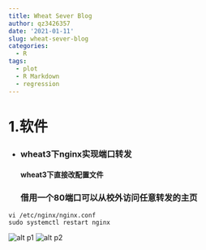```yaml
---
title: Wheat Sever Blog
author: qz3426357
date: '2021-01-11'
slug: wheat-sever-blog
categories:
  - R
tags:
  - plot
  - R Markdown
  - regression
---
```

# 1.软件

* ###   wheat3下nginx实现端口转发
#### wheat3下直接改配置文件
### 借用一个80端口可以从校外访问任意转发的主页

```
vi /etc/nginx/nginx.conf
sudo systemctl restart nginx  
```
![alt p1](https://github.com/QinZhen1995/nohup_qinz/static/1.png "配置文件")
![alt p2](https://github.com/QinZhen1995/nohup_qinz/static/2.png "配置文件")
